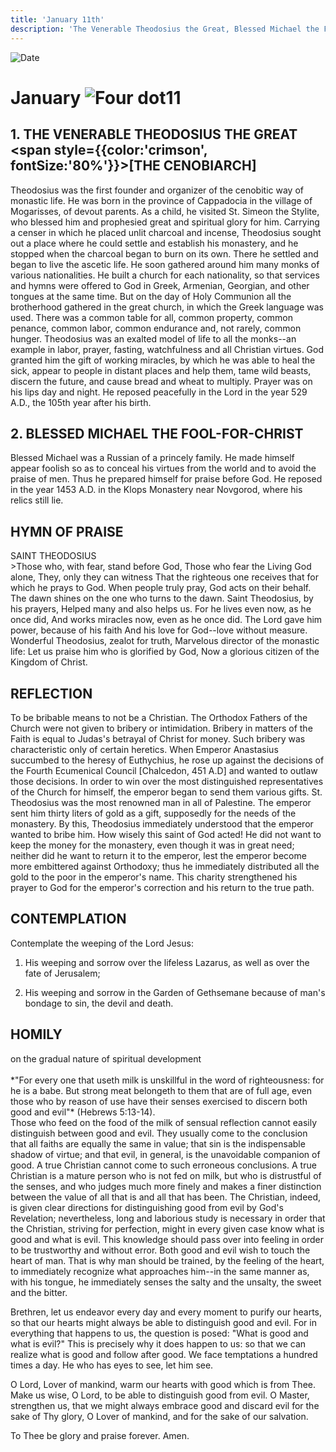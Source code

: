 ```yaml
---
title: 'January 11th'
description: 'The Venerable Theodosius the Great, Blessed Michael the Fool-for-Christ'
---
```


<RunningHead />
<Image src="/title-imprint.png" height={68} width={50} alt="Date" className="title-imprint"/>

# <div id="date">January <Image className="four-dot" src="/four-dot.png" height={15} width={15} alt="Four dot" />11</div>

## 1. THE VENERABLE THEODOSIUS THE GREAT<br /><span style={{color:'crimson', fontSize:'80%'}}>[THE CENOBIARCH]</span>

Theodosius was the first founder and organizer of the cenobitic way of monastic life. He was born in the province of Cappadocia in the village of Mogarisses, of devout parents. As a child, he visited St. Simeon the Stylite, who blessed him and prophesied great and spiritual glory for him. Carrying a censer in which he placed unlit charcoal and incense, Theodosius sought out a place where he could settle and establish his monastery, and he stopped when the charcoal began to burn on its own. There he settled and began to live the ascetic life. He soon gathered around him many monks of various nationalities. He built a church for each nationality, so that services and hymns were offered to God in Greek, Armenian, Georgian, and other tongues at the same time. But on the day of Holy Communion all the brotherhood gathered in the great church, in which the Greek language was used. There was a common table for all, common property, common penance, common labor, common endurance and, not rarely, common hunger. Theodosius was an exalted model of life to all the monks--an example in labor, prayer, fasting, watchfulness and all Christian virtues. God granted him the gift of working miracles, by which he was able to heal the sick, appear to people in distant places and help them, tame wild beasts, discern the future, and cause bread and wheat to multiply. Prayer was on his lips day and night. He reposed peacefully in the Lord in the year 529 A.D., the 105th year after his birth.

## 2. BLESSED MICHAEL THE FOOL-FOR-CHRIST

Blessed Michael was a Russian of a princely family. He made himself appear foolish so as to conceal his virtues from the world and to avoid the praise of men. Thus he prepared himself for praise before God. He reposed in the year 1453 A.D. in the Klops Monastery near Novgorod, where his relics still lie.


## HYMN OF PRAISE
<div style={{textAlign:'center', color:'crimson', fontWeight:'bold'}}>
SAINT THEODOSIUS
</div>
>Those who, with fear, stand before God,  
Those who fear the Living God alone,  
They, only they can witness  
That the righteous one receives that for which he prays to God.  
When people truly pray, God acts on their behalf.  
The dawn shines on the one who turns to the dawn.  
Saint Theodosius, by his prayers,  
Helped many and also helps us.  
For he lives even now, as he once did,  
And works miracles now, even as he once did.  
The Lord gave him power, because of his faith  
And his love for God--love without measure.  
Wonderful Theodosius, zealot for truth,  
Marvelous director of the monastic life:  
Let us praise him who is glorified by God,  
Now a glorious citizen of the Kingdom of Christ.  


## REFLECTION

To be bribable means to not be a Christian. The Orthodox Fathers of the Church were not given to bribery or intimidation. Bribery in matters of the Faith is equal to Judas's betrayal of Christ for money. Such bribery was characteristic only of certain heretics. When Emperor Anastasius succumbed to the heresy of Euthychius, he rose up against the decisions of the Fourth Ecumenical Council [Chalcedon, 451 A.D] and wanted to outlaw those decisions. In order to win over the most distinguished representatives of the Church for himself, the emperor began to send them various gifts. St. Theodosius was the most renowned man in all of Palestine. The emperor sent him thirty liters of gold as a gift, supposedly for the needs of the monastery. By this, Theodosius immediately understood that the emperor wanted to bribe him. How wisely this saint of God acted! He did not want to keep the money for the monastery, even though it was in great need; neither did he want to return it to the emperor, lest the emperor become more embittered against Orthodoxy; thus he immediately distributed all the gold to the poor in the emperor's name. This charity strengthened his prayer to God for the emperor's correction and his return to the true path.



## CONTEMPLATION

Contemplate the weeping of the Lord Jesus:

1. His weeping and sorrow over the lifeless Lazarus, as well as over the fate of Jerusalem;

2. His weeping and sorrow in the Garden of Gethsemane because of man's bondage to sin, the devil and death.



## HOMILY
<div style={{textAlign:'center', color:'crimson', fontWeight:'bold'}}>
on the gradual nature of spiritual development
</div><br /><div style={{textAlign:'right'}}>
*"For every one that useth milk is unskillful in the word of righteousness: for he is a babe. But strong meat belongeth to them that are of full age, even those who by reason of use have their senses exercised to discern both good and evil"* (Hebrews 5:13-14).
</div>
Those who feed on the food of the milk of sensual reflection cannot easily distinguish between good and evil. They usually come to the conclusion that all faiths are equally the same in value; that sin is the indispensable shadow of virtue; and that evil, in general, is the unavoidable companion of good. A true Christian cannot come to such erroneous conclusions. A true Christian is a mature person who is not fed on milk, but who is distrustful of the senses, and who judges much more finely and makes a finer distinction between the value of all that is and all that has been. The Christian, indeed, is given clear directions for distinguishing good from evil by God's Revelation; nevertheless, long and laborious study is necessary in order that the Christian, striving for perfection, might in every given case know what is good and what is evil. This knowledge should pass over into feeling in order to be trustworthy and without error. Both good and evil wish to touch the heart of man. That is why man should be trained, by the feeling of the heart, to immediately recognize what approaches him--in the same manner as, with his tongue, he immediately senses the salty and the unsalty, the sweet and the bitter.

Brethren, let us endeavor every day and every moment to purify our hearts, so that our hearts might always be able to distinguish good and evil. For in everything that happens to us, the question is posed: "What is good and what is evil?" This is precisely why it does happen to us: so that we can realize what is good and follow after good. We face temptations a hundred times a day. He who has eyes to see, let him see.

O Lord, Lover of mankind, warm our hearts with good which is from Thee. Make us wise, O Lord, to be able to distinguish good from evil. O Master, strengthen us, that we might always embrace good and discard evil for the sake of Thy glory, O Lover of mankind, and for the sake of our salvation.

To Thee be glory and praise forever. Amen.